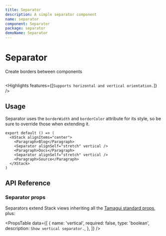 ```yaml
---
title: Separator
description: A simple separator component
name: separator
component: Separator
package: separator
demoName: Separator
---
```


# Separator

<Description>Create borders between components</Description>

<HeroContainer>
  <SeparatorDemo />
</HeroContainer>

```tsx hero template=Separator

```

<Highlights features={[`Supports horizontal and vertical orientation.`]} />

## Usage

Separator uses the `borderWidth` and `borderColor` attribute for its style, so be sure to override those when extending it.

```tsx
export default () => (
  <XStack alignItems="center">
    <Paragraph>Blog</Paragraph>
    <Separator alignSelf="stretch" vertical />
    <Paragraph>Docs</Paragraph>
    <Separator alignSelf="stretch" vertical />
    <Paragraph>Source</Paragraph>
  </XStack>
)

```

## API Reference

### Separator props

Separators extend Stack views inheriting all the [Tamagui standard props](/docs/intro/props), plus:

<PropsTable
  data={[
    {
      name: 'vertical',
      required: false,
      type: 'boolean',
      description: `Show vertical separator.`,
    },
  ]}
/>
